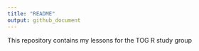 ```yaml
---
title: "README"
output: github_document
---
```


This repository contains my lessons for the TOG R study group